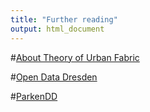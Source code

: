 ```yaml
---
title: "Further reading"
output: html_document
---
```




#[About Theory of Urban Fabric]("https://espace.curtin.edu.au/handle/20.500.11937/11247")
<p></p>
#[Open Data Dresden]("https://opendata.dresden.de/informationsportal/#app/startpage")
<p></p>
#[ParkenDD]("https://parkendd.de") 


